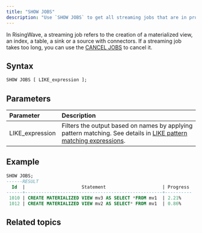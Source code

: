 ```yaml
---
title: "SHOW JOBS"
description: "Use `SHOW JOBS` to get all streaming jobs that are in progress, including their IDs, the specific statements, and their progresses."
---
```


In RisingWave, a streaming job refers to the creation of a materialized view, an index, a table, a sink or a source with connectors. If a streaming job takes too long, you can use the [CANCEL JOBS](/docs/current/sql-cancel-jobs/) to cancel it.

## Syntax

```sql
SHOW JOBS [ LIKE_expression ];
```

## Parameters

| Parameter        | Description                                                                                                                                                                               |
| :--------------- | :---------------------------------------------------------------------------------------------------------------------------------------------------------------------------------------- |
| LIKE\_expression | Filters the output based on names by applying pattern matching. See details in [LIKE pattern matching expressions](/docs/current/sql-function-string/#like-pattern-matching-expressions). |

## Example
```sql
SHOW JOBS;
------RESULT
  Id  |                     Statement                     | Progress
------+---------------------------------------------------+----------
 1010 | CREATE MATERIALIZED VIEW mv3 AS SELECT *FROM mv1  | 2.21%
 1012 | CREATE MATERIALIZED VIEW mv2 AS SELECT* FROM mv1  | 0.86%
```

## Related topics

<CardGroup>
  <Card
    title="Monitor statement progress"
    icon="chart-line"
    iconType="solid"
    href="/docs/current/monitor-statement-progress/"
  />

  <Card
    title="CANCEL JOBS"
    icon="circle-stop"
    iconType="solid"
    href="/docs/current/sql-cancel-jobs/"
  />

</CardGroup>
